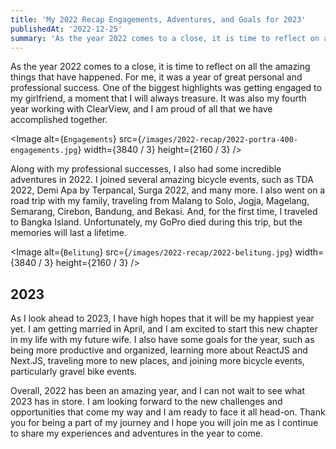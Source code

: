 ```yaml
---
title: 'My 2022 Recap Engagements, Adventures, and Goals for 2023'
publishedAt: '2022-12-25'
summary: 'As the year 2022 comes to a close, it is time to reflect on all the amazing things that have happened.'
---
```


As the year 2022 comes to a close, it is time to reflect on all the amazing things that have happened. For me, it was a year of great personal and professional success. One of the biggest highlights was getting engaged to my girlfriend, a moment that I will always treasure. It was also my fourth year working with ClearView, and I am proud of all that we have accomplished together.

<Image
  alt={`Engagements`}
  src={`/images/2022-recap/2022-portra-400-engagements.jpg`}
  width={3840 / 3}
  height={2160 / 3}
/>

Along with my professional successes, I also had some incredible adventures in 2022. I joined several amazing bicycle events, such as TDA 2022, Demi Apa by Terpancal, Surga 2022, and many more. I also went on a road trip with my family, traveling from Malang to Solo, Jogja, Magelang, Semarang, Cirebon, Bandung, and Bekasi. And, for the first time, I traveled to Bangka Island. Unfortunately, my GoPro died during this trip, but the memories will last a lifetime.

<Image
  alt={`Belitung`}
  src={`/images/2022-recap/2022-belitung.jpg`}
  width={3840 / 3}
  height={2160 / 3}
/>

## 2023

As I look ahead to 2023, I have high hopes that it will be my happiest year yet. I am getting married in April, and I am excited to start this new chapter in my life with my future wife. I also have some goals for the year, such as being more productive and organized, learning more about ReactJS and Next.JS, traveling more to new places, and joining more bicycle events, particularly gravel bike events.

Overall, 2022 has been an amazing year, and I can not wait to see what 2023 has in store. I am looking forward to the new challenges and opportunities that come my way and I am ready to face it all head-on. Thank you for being a part of my journey and I hope you will join me as I continue to share my experiences and adventures in the year to come.